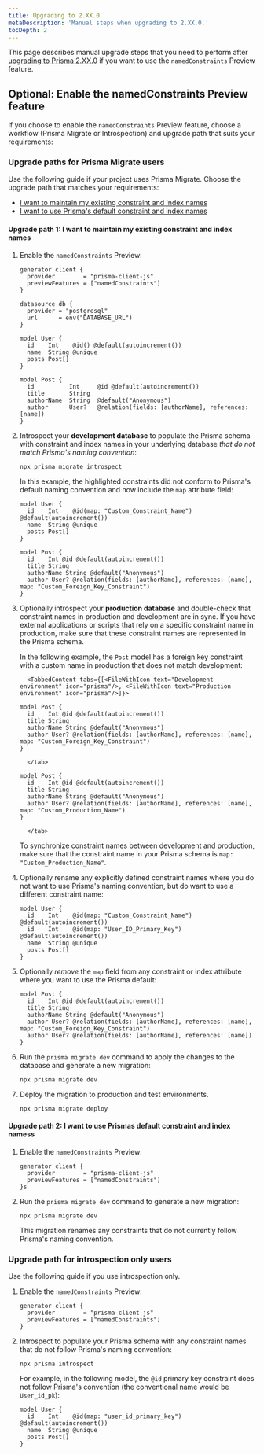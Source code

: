 ```yaml
---
title: Upgrading to 2.XX.0
metaDescription: 'Manual steps when upgrading to 2.XX.0.'
tocDepth: 2
---
```


<TopBlock>

This page describes manual upgrade steps that you need to perform after [upgrading to Prisma 2.XX.0](.) if you want to use the `namedConstraints` Preview feature.

</TopBlock>

## Optional: Enable the <inlinecode>namedConstraints</inlinecode> Preview feature

If you choose to enable the `namedConstraints` Preview feature, choose a workflow (Prisma Migrate or Introspection) and upgrade path that suits your requirements:

### Upgrade paths for Prisma Migrate users

Use the following guide if your project uses Prisma Migrate. Choose the upgrade path that matches your requirements:

- [I want to maintain my existing constraint and index names](#upgrade-path-1-i-want-to-maintain-my-existing-constraint-and-index-names)
- [I want to use Prisma's default constraint and index names](#upgrade-path-2-i-want-to-use-prismas-default-constraint-and-index-names)

#### Upgrade path 1: I want to maintain my existing constraint and index names

1.  Enable the `namedConstraints` Preview:

    ```prisma highlight=3;normal
    generator client {
      provider        = "prisma-client-js"
      previewFeatures = ["namedConstraints"]
    }

    datasource db {
      provider = "postgresql"
      url      = env("DATABASE_URL")
    }

    model User {
      id    Int    @id() @default(autoincrement())
      name  String @unique
      posts Post[]
    }

    model Post {
      id          Int     @id @default(autoincrement())
      title       String
      authorName  String  @default("Anonymous")
      author      User?   @relation(fields: [authorName], references: [name])
    }
    ```

1.  Introspect your **development database** to populate the Prisma schema with constraint and index names in your underlying database _that do not match Prisma's naming convention_:

    ```terminal
    npx prisma migrate introspect
    ```

    In this example, the highlighted constraints did not conform to Prisma's default naming convention and now include the `map` attribute field:

    ```prisma highlight=11;normal
    model User {
      id    Int    @id(map: "Custom_Constraint_Name") @default(autoincrement())
      name  String @unique
      posts Post[]
    }

    model Post {
      id    Int @id @default(autoincrement())
      title String
      authorName String @default("Anonymous")
      author User? @relation(fields: [authorName], references: [name], map: "Custom_Foreign_Key_Constraint")
    }
    ```

1.  Optionally introspect your **production database** and double-check that constraint names in production and development are in sync. If you have external applications or scripts that rely on a specific constraint name in production, make sure that these constraint names are represented in the Prisma schema.

    In the following example, the `Post` model has a foreign key constraint with a custom name in production that does not match development:

          <TabbedContent tabs={[<FileWithIcon text="Development environment" icon="prisma"/>, <FileWithIcon text="Production environment" icon="prisma"/>]}>

    <tab>

    ```prisma highlight=5;normal
    model Post {
      id    Int @id @default(autoincrement())
      title String
      authorName String @default("Anonymous")
      author User? @relation(fields: [authorName], references: [name], map: "Custom_Foreign_Key_Constraint")
    }
    ```

          </tab>

    <tab>

    ```prisma highlight=5;normal
    model Post {
      id    Int @id @default(autoincrement())
      title String
      authorName String @default("Anonymous")
      author User? @relation(fields: [authorName], references: [name], map: "Custom_Production_Name")
    }
    ```

          </tab>

    </TabbedContent>

    To synchronize constraint names between development and production, make sure that the constraint name in your Prisma schema is `map: "Custom_Production_Name"`.

1.  Optionally rename any explicitly defined constraint names where you do not want to use Prisma's naming convention, but do want to use a different constraint name:

    ```prisma highlight=2;delete|3;add
    model User {
      id    Int    @id(map: "Custom_Constraint_Name") @default(autoincrement())
      id    Int    @id(map: "User_ID_Primary_Key") @default(autoincrement())
      name  String @unique
      posts Post[]
    }
    ```

1.  Optionally _remove_ the `map` field from any constraint or index attribute where you want to use the Prisma default:

    ```prisma highlight=5;delete|6;add
    model Post {
      id    Int @id @default(autoincrement())
      title String
      authorName String @default("Anonymous")
      author User? @relation(fields: [authorName], references: [name], map: "Custom_Foreign_Key_Constraint")
      author User? @relation(fields: [authorName], references: [name])
    }
    ```

1.  Run the `prisma migrate dev` command to apply the changes to the database and generate a new migration:

    ```terminal
    npx prisma migrate dev
    ```

1.  Deploy the migration to production and test environments.

    ```terminal
    npx prisma migrate deploy
    ```

#### Upgrade path 2: I want to use Prismas default constraint and index namess

1. Enable the `namedConstraints` Preview:

   ```prisma highlight=3;normal
   generator client {
     provider        = "prisma-client-js"
     previewFeatures = ["namedConstraints"]
   }s
   ```

1. Run the `prisma migrate dev` command to generate a new migration:

   ```terminal
   npx prisma migrate dev
   ```

   This migration renames any constraints that do not currently follow Prisma's naming convention.

### Upgrade path for introspection only users

Use the following guide if you use introspection only.

1. Enable the `namedConstraints` Preview:

   ```prisma highlight=3;normal
   generator client {
     provider        = "prisma-client-js"
     previewFeatures = ["namedConstraints"]
   }
   ```

1. Introspect to populate your Prisma schema with any constraint names that do not follow Prisma's naming convention:

   ```terminal
   npx prisma introspect
   ```

   For example, in the following model, the `@id` primary key constraint does not follow Prisma's convention (the conventional name would be `User_id_pk`):

   ```prisma
   model User {
     id    Int    @id(map: "user_id_primary_key") @default(autoincrement())
     name  String @unique
     posts Post[]
   }
   ```
